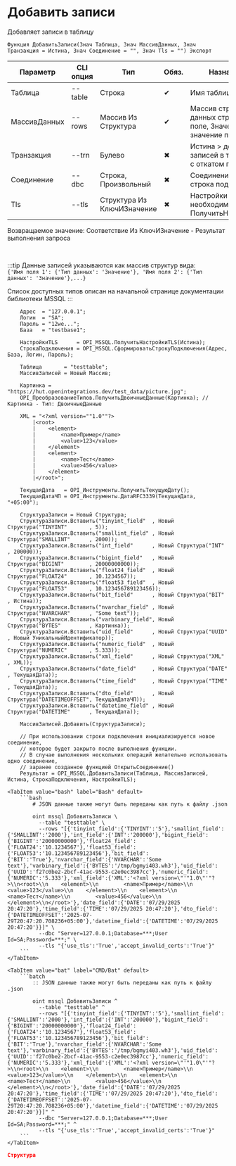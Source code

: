 ﻿---
sidebar_position: 10
description: Добавить записи и другие функции для работы с MSSQL в Открытом пакете интеграций - бесплатной open-source библиотеке интеграций для 1С:Предприятие 8, OneScript и CLI
keywords: [1C, 1С, 1С:Предприятие, 1С:Предприятие 8.3, API, Интеграция, Сервисы, Обмен, OneScript, CLI, MSSQL]
---


# Добавить записи
 Добавляет записи в таблицу



`Функция ДобавитьЗаписи(Знач Таблица, Знач МассивДанных, Знач Транзакция = Истина, Знач Соединение = "", Знач Tls = "") Экспорт`

  | Параметр | CLI опция | Тип | Обяз. | Назначение |
  |-|-|-|-|-|
  | Таблица | --table | Строка | &#x2714; | Имя таблицы |
  | МассивДанных | --rows | Массив Из Структура | &#x2714; | Массив структур данных строк: Ключ > поле, Значение > значение поля |
  | Транзакция | --trn | Булево | &#x2716; | Истина > добавление записей в транзакции с откатом при ошибке |
  | Соединение | --dbc | Строка, Произвольный | &#x2716; | Соединение или строка подключения |
  | Tls | --tls | Структура Из КлючИЗначение | &#x2716; | Настройки TLS, если необходимо. См. ПолучитьНастройкиTls |

  
  Возвращаемое значение:   Соответствие Из КлючИЗначение - Результат выполнения запроса

<br/>

:::tip
Данные записей указываются как массив структур вида:<br/>`{'Имя поля 1': {'Тип данных': 'Значение'}, 'Имя поля 2': {'Тип данных': 'Значение'},...}`

Список доступных типов описан на начальной странице документации библиотеки MSSQL
:::
<br/>



```bsl title="Пример использования для 1С:Предприятие/OneScript"
    Адрес  = "127.0.0.1";
    Логин  = "SA";
    Пароль = "12we...";
    База   = "testbase1";

    НастройкиTLS      = OPI_MSSQL.ПолучитьНастройкиTLS(Истина);
    СтрокаПодключения = OPI_MSSQL.СформироватьСтрокуПодключения(Адрес, База, Логин, Пароль);

    Таблица       = "testtable";
    МассивЗаписей = Новый Массив;

    Картинка = "https://hut.openintegrations.dev/test_data/picture.jpg";
    OPI_ПреобразованиеТипов.ПолучитьДвоичныеДанные(Картинка); // Картинка - Тип: ДвоичныеДанные

    XML = "<?xml version=""1.0""?>
        |<root>
        |    <element>
        |        <name>Пример</name>
        |        <value>123</value>
        |    </element>
        |    <element>
        |        <name>Тест</name>
        |        <value>456</value>
        |    </element>
        |</root>";

    ТекущаяДата   = OPI_Инструменты.ПолучитьТекущуюДату();
    ТекущаяДатаЧП = OPI_Инструменты.ДатаRFC3339(ТекущаяДата, "+05:00");

    СтруктураЗаписи = Новый Структура;
    СтруктураЗаписи.Вставить("tinyint_field"  , Новый Структура("TINYINT"       , 5));
    СтруктураЗаписи.Вставить("smallint_field" , Новый Структура("SMALLINT"      , 2000));
    СтруктураЗаписи.Вставить("int_field"      , Новый Структура("INT"           , 200000));
    СтруктураЗаписи.Вставить("bigint_field"   , Новый Структура("BIGINT"        , 20000000000));
    СтруктураЗаписи.Вставить("float24_field"  , Новый Структура("FLOAT24"       , 10.1234567));
    СтруктураЗаписи.Вставить("float53_field"  , Новый Структура("FLOAT53"       , 10.123456789123456));
    СтруктураЗаписи.Вставить("bit_field"      , Новый Структура("BIT"           , Истина));
    СтруктураЗаписи.Вставить("nvarchar_field" , Новый Структура("NVARCHAR"      , "Some text"));
    СтруктураЗаписи.Вставить("varbinary_field", Новый Структура("BYTES"         , Картинка));
    СтруктураЗаписи.Вставить("uid_field"      , Новый Структура("UUID"          , Новый УникальныйИдентификатор));
    СтруктураЗаписи.Вставить("numeric_field"  , Новый Структура("NUMERIC"       , 5.333));
    СтруктураЗаписи.Вставить("xml_field"      , Новый Структура("XML"           , XML));
    СтруктураЗаписи.Вставить("date_field"     , Новый Структура("DATE"          , ТекущаяДата));
    СтруктураЗаписи.Вставить("time_field"     , Новый Структура("TIME"          , ТекущаяДата));
    СтруктураЗаписи.Вставить("dto_field"      , Новый Структура("DATETIMEOFFSET", ТекущаяДатаЧП));
    СтруктураЗаписи.Вставить("datetime_field" , Новый Структура("DATETIME"      , ТекущаяДата));

    МассивЗаписей.Добавить(СтруктураЗаписи);

    // При использовании строки подключения инициализируется новое соединение,
    // которое будет закрыто после выполнения функции.
    // В случае выполнения нескольких операций желательно использовать одно соединение,
    // заранее созданное функцией ОткрытьСоединение()
    Результат = OPI_MSSQL.ДобавитьЗаписи(Таблица, МассивЗаписей, Истина, СтрокаПодключения, НастройкиTLS);
```
    

 <Tabs>
  
    <TabItem value="bash" label="Bash" default>
        ```bash
            # JSON данные также могут быть переданы как путь к файлу .json
            
            oint mssql ДобавитьЗаписи \
              --table "testtable" \
              --rows "[{'tinyint_field':{'TINYINT':'5'},'smallint_field':{'SMALLINT':'2000'},'int_field':{'INT':'200000'},'bigint_field':{'BIGINT':'20000000000'},'float24_field':{'FLOAT24':'10.1234567'},'float53_field':{'FLOAT53':'10.123456789123456'},'bit_field':{'BIT':'True'},'nvarchar_field':{'NVARCHAR':'Some text'},'varbinary_field':{'BYTES':'/tmp/bgmyi403.wh3'},'uid_field':{'UUID':'f27c0be2-2bcf-41ac-9553-c2e0ec3987cc'},'numeric_field':{'NUMERIC':'5.333'},'xml_field':{'XML':'<?xml version=\"'"1.0\"'"?>\\n<root>\\n    <element>\\n        <name>Пример</name>\\n        <value>123</value>\\n    </element>\\n    <element>\\n        <name>Тест</name>\\n        <value>456</value>\\n    </element>\\n</root>'},'date_field':{'DATE':'07/29/2025 20:47:20'},'time_field':{'TIME':'07/29/2025 20:47:20'},'dto_field':{'DATETIMEOFFSET':'2025-07-29T20:47:20.708236+05:00'},'datetime_field':{'DATETIME':'07/29/2025 20:47:20'}}]" \
              --dbc "Server=127.0.0.1;Database=***;User Id=SA;Password=***;" \
              --tls "{'use_tls':'True','accept_invalid_certs':'True'}"
        ```
    </TabItem>
  
    <TabItem value="bat" label="CMD/Bat" default>
        ```batch
            :: JSON данные также могут быть переданы как путь к файлу .json
            
            oint mssql ДобавитьЗаписи ^
              --table "testtable" ^
              --rows "[{'tinyint_field':{'TINYINT':'5'},'smallint_field':{'SMALLINT':'2000'},'int_field':{'INT':'200000'},'bigint_field':{'BIGINT':'20000000000'},'float24_field':{'FLOAT24':'10.1234567'},'float53_field':{'FLOAT53':'10.123456789123456'},'bit_field':{'BIT':'True'},'nvarchar_field':{'NVARCHAR':'Some text'},'varbinary_field':{'BYTES':'/tmp/bgmyi403.wh3'},'uid_field':{'UUID':'f27c0be2-2bcf-41ac-9553-c2e0ec3987cc'},'numeric_field':{'NUMERIC':'5.333'},'xml_field':{'XML':'<?xml version=\"'"1.0\"'"?>\\n<root>\\n    <element>\\n        <name>Пример</name>\\n        <value>123</value>\\n    </element>\\n    <element>\\n        <name>Тест</name>\\n        <value>456</value>\\n    </element>\\n</root>'},'date_field':{'DATE':'07/29/2025 20:47:20'},'time_field':{'TIME':'07/29/2025 20:47:20'},'dto_field':{'DATETIMEOFFSET':'2025-07-29T20:47:20.708236+05:00'},'datetime_field':{'DATETIME':'07/29/2025 20:47:20'}}]" ^
              --dbc "Server=127.0.0.1;Database=***;User Id=SA;Password=***;" ^
              --tls "{'use_tls':'True','accept_invalid_certs':'True'}"
        ```
    </TabItem>
</Tabs>


```json title="Результат"
Структура
```
